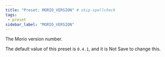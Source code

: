 ```yaml
---
title: "Preset: MORIO_VERSION" # skip-spellcheck
tags:
 - preset
sidebar_label: "MORIO_VERSION"
---
```


The Morio version number.

<Note>

The default value of this preset is `0.4.1`, and it is <Label style="danger">Not Save</Label> to change this.

</Note>
